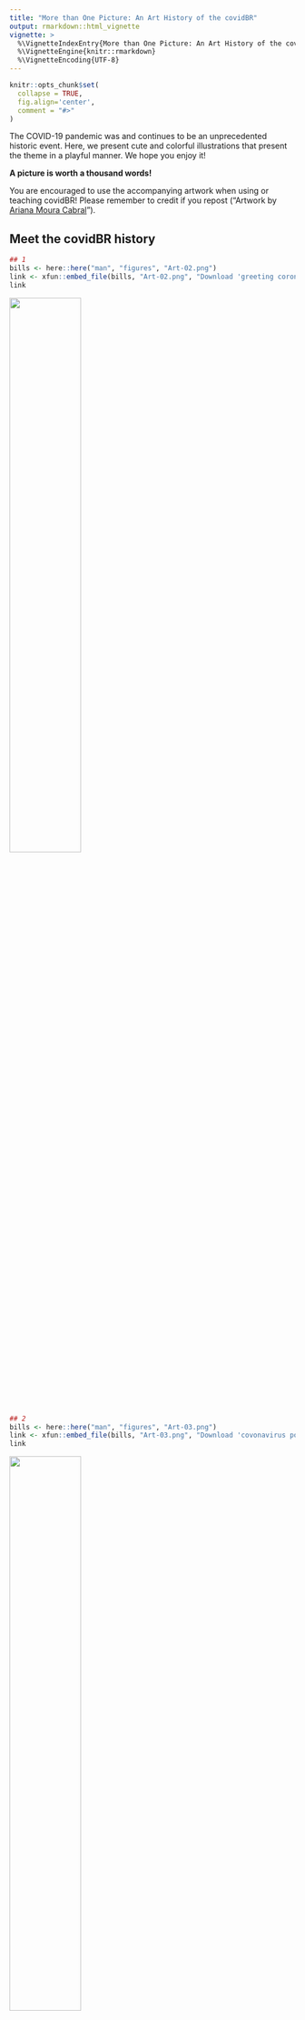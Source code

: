 ```yaml
---
title: "More than One Picture: An Art History of the covidBR"
output: rmarkdown::html_vignette
vignette: >
  %\VignetteIndexEntry{More than One Picture: An Art History of the covidBR}
  %\VignetteEngine{knitr::rmarkdown}
  %\VignetteEncoding{UTF-8}
---
```


```r
knitr::opts_chunk$set(
  collapse = TRUE,
  fig.align='center',
  comment = "#>"
)
```

The COVID-19 pandemic was and continues to be an unprecedented historic event. Here, we present cute and colorful illustrations that present the theme in a playful manner. We hope you enjoy it!

**A picture is worth a thousand words!**

You are encouraged to use the accompanying artwork when using or teaching covidBR! Please remember to credit if you repost ("Artwork by [Ariana Moura Cabral](https://orcid.org/0000-0002-9804-353X)").

## Meet the covidBR history

```r
## 1
bills <- here::here("man", "figures", "Art-02.png")
link <- xfun::embed_file(bills, "Art-02.png", "Download 'greeting coronavirus' art")
link
```

<img src="../man/figures/Art-02.png" width=50%>

```r
## 2
bills <- here::here("man", "figures", "Art-03.png")
link <- xfun::embed_file(bills, "Art-03.png", "Download 'covonavirus popularity on tv' art")
link
```

<img src="../man/figures/Art-03.png" width=50%>

```r
## 3
bills <- here::here("man", "figures", "Art-04.png")
link <- xfun::embed_file(bills, "Art-04.png", "Download 'coronavirus loves to travel' art")
link
```

<img src="../man/figures/Art-04.png" width=50%>

```r
## 4
bills <- here::here("man", "figures", "Art-05.png")
link <- xfun::embed_file(bills, "Art-05.png", "Download 'coronavirus does not walk alone' art")
link
```

<img src="../man/figures/Art-05.png" width=50%>

```r
## 5
bills <- here::here("man", "figures", "Art-06.png")
link <- xfun::embed_file(bills, "Art-06.png", "Download 'meet disease' art")
link
```

<img src="../man/figures/Art-06.png" width=50%>

```r
## 6
bills <- here::here("man", "figures", "Art-07.png")
link <- xfun::embed_file(bills, "Art-07.png", "Download 'xô, covid!' art")
link
```

<img src="../man/figures/Art-07.png" width=50%>

```r
## 7
bills <- here::here("man", "figures", "Art-08.png")
link <- xfun::embed_file(bills, "Art-08.png", "Download 'together we can defeat COVID-19' art")
link
```

<img src="../man/figures/Art-08.png" width=50%>

```r
## 8
bills <- here::here("man", "figures", "Art-09.png")
link <- xfun::embed_file(bills, "Art-09.png", "Download 'BR vs. COVID' art")
link
```

<img src="../man/figures/Art-09.png" width=50%>

```r
## 9
bills <- here::here("man", "figures", "Art-10.png")
link <- xfun::embed_file(bills, "Art-10.png", "Download 'COVID-19 and a new resilient infrastructure landscape' art")
link
```

<img src="../man/figures/Art-10.png" width=50%>


## covidBR hex sticker

```r
hex <- here::here("man", "figures", "Art-01.png")
link <- xfun::embed_file(hex, "Art-01.png", "Download covidBR hex")
link
```

<img src="../man/figures/Art-01.png" width=50%>
